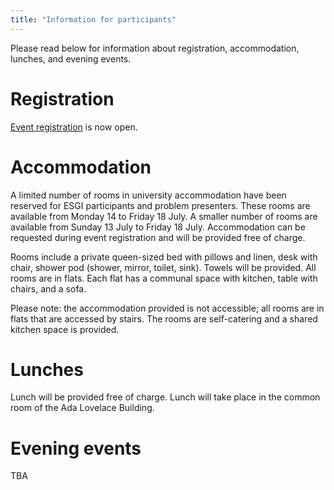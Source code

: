 ```yaml
---
title: "Information for participants"
---
```


Please read below for information about registration, 
accommodation, lunches, and evening events.


# Registration

[Event registration](registration.qmd) is now open.


# Accommodation

A limited number of rooms in university accommodation have been reserved for ESGI participants and problem presenters.  These rooms are available from Monday 14 to Friday 18 July.  A smaller number of rooms are available from Sunday 13 July to Friday 18 July.  Accommodation can be requested during event registration and will be provided free of charge.

Rooms include a private queen-sized bed with pillows and linen, desk with chair, shower pod (shower, mirror, toilet, sink).  Towels will be provided.  All rooms are in flats.  Each flat has a communal space with kitchen, table with chairs, and a sofa.

Please note: the accommodation provided is not accessible; all rooms are in flats that are accessed by stairs.  The rooms are self-catering and a shared kitchen space is provided.


# Lunches

Lunch will be provided free of charge.  Lunch will take place in the common room of the Ada Lovelace Building.

# Evening events

TBA